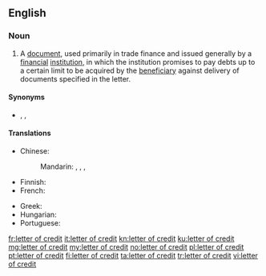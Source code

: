 ==English==

===Noun===
{{wikipedia}}
{{en-noun|head=[[letter]] [[of]] [[credit]]|letters of credit}}

# {{label|en|finance|banking}} A [[document]], used primarily in trade finance and issued generally by a [[financial]] [[institution]], in which the institution promises to pay debts up to a certain limit to be acquired by the [[beneficiary]] against delivery of documents specified in the letter.

====Synonyms====
* {{sense|trade finance document}} {{l|en|documentary credit}}, {{l|en|LC}}, {{l|en|L/C}}

====Translations====
{{trans-top|trade finance document}}
* Chinese:
*: Mandarin: {{t+|cmn|信用證|sc=Hani}}, {{t+|cmn|信用证|tr=xìnyòngzhèng|sc=Hani}}, {{t+|cmn|信用狀|sc=Hani}}, {{t+|cmn|信用状|tr=xìnyòngzhuàng|sc=Hani}}
* Finnish: {{t+|fi|remburssi}}
* French: {{t+|fr|lettre de crédit|f}}
{{trans-mid}}
* Greek: {{t|el|τραπεζική πίστωση|f}}
* Hungarian: {{t|hu|hitellevél}}
* Portuguese: {{t+|pt|carta de crédito}}
{{trans-bottom}}

[[fr:letter of credit]]
[[it:letter of credit]]
[[kn:letter of credit]]
[[ku:letter of credit]]
[[mg:letter of credit]]
[[my:letter of credit]]
[[no:letter of credit]]
[[pl:letter of credit]]
[[pt:letter of credit]]
[[fi:letter of credit]]
[[ta:letter of credit]]
[[tr:letter of credit]]
[[vi:letter of credit]]